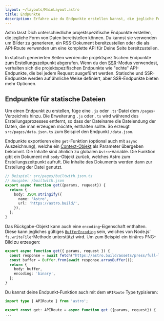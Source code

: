 ```yaml
---
layout: ~/layouts/MainLayout.astro
title: Endpunkte
description: Erfahre wie du Endpunkte erstellen kannst, die jegliche Form von Daten bereitstellen
---
```


Astro lässt Dich unterschiedliche projektspezifische Endpunkte erstellen, die jegliche Form von Daten bereitstellen können. Du kannst sie verwenden um Bilder zu generieren, ein RSS-Dokument bereitzustellen oder die als API-Route verwenden um eine komplette API für Deine Seite bereitzustellen.

In statisch generierten Seiten werden die projektspezifischen Endpunkte zum Erstellungszeitpunkt abgerufen. Wenn du den [SSR](/de/guides/server-side-rendering/)-Modus verwendest, verhalten sich die projektspezifischen Endpunkte wie "echte" API-Endpunkte, die bei jedem Request ausgeführt werden. Statische und SSR-Endpunkte werden auf ähnliche Weise definiert, aber SSR-Endpunkte bieten mehr Optionen.

## Endpunkte für statische Dateien

Um einen Endpunkt zu erstellen, füge eine `.js` oder `.ts`-Datei dem `/pages`-Verzeichnis hinzu. Die Erweiterung `.js` oder `.ts` wird während des Erstellungsprozesses entfernt, so dass der Dateiname die Dateiendung der Daten, die man erzeugen möchte, enthalten sollte. So erzeugt `src/pages/data.json.ts` zum Beispiel den Endpunkt `/data.json`.

Endpunkte exportieren eine `get`-Funktion (optional auch mit `async` Auszeichnung), welche ein [Context-Objekt](/en/reference/api-reference/#endpoint-context) als Parameter übergeben bekommt. Die Inhalte sind ähnlich zu globalen `Astro`-Variable. Die Funktion gibt ein Dokument mit `body`-Objekt zurück, welches Astro zum Erstellungszeitpunkt aufruft. Die Inhalte des Dokuments werden dann zur Erstellung der Datei genutzt.

```ts
// Beispiel: src/pages/builtwith.json.ts
// Ausgabe: /builtwith.json
export async function get({params, request}) {
  return {
    body: JSON.stringify({
      name: 'Astro',
      url: 'https://astro.build/',
    }),
  };
}
```

Das Rückgabe-Objekt kann auch eine `encoding`-Eigenschaft enthalten. Diese kann jegliches gültiges [`BufferEncoding`](https://github.com/DefinitelyTyped/DefinitelyTyped/blob/bdd02508ddb5eebcf701fdb8ffd6e84eabf47885/types/node/buffer.d.ts#L169) sein, welches von Node.js' `fs.writeFile`-Methode unterstützt wird. Um zum Beispiel ein binäres PNG-Bild zu erzeugen:


```ts title="src/pages/astro-logo.png.ts" {6}
export async function get({ params, request }) {
  const response = await fetch("https://astro.build/assets/press/full-logo-light.png");
  const buffer = Buffer.from(await response.arrayBuffer());
  return {
    body: buffer,
    encoding: 'binary',
  };
}
```

Du kannst deine Endpunkt-Funktion auch mit dem `APIRoute` Type typisieren:

```ts
import type { APIRoute } from 'astro';

export const get: APIRoute = async function get ({params, request}) {
...
```

